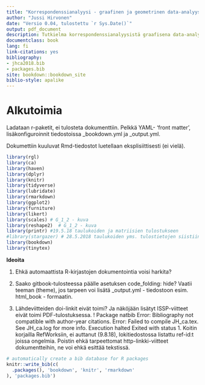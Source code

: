 ```yaml
---
title: "Korrespondenssianalyysi - graafinen ja geometrinen data-analyysin menetelmä"
author: "Jussi Hirvonen"
date: "Versio 0.04, tulostettu `r Sys.Date()`"
output: pdf_document
description: Tutkielma korrespondenssianalyysistä graafisena data-analyysin menetelmänä.
documentclass: book
lang: fi
link-citations: yes
bibliography:
- jhca2018.bib
- packages.bib
site: bookdown::bookdown_site
biblio-style: apalike
---
```


# Alkutoimia {-}

Ladataan r-paketit, ei tulosteta dokumenttiin. Pelkkä YAML- 'front matter', lisäkonfiguroinnit tiedostoissa _bookdown.yml ja _output.yml.

Dokumettiin kuuluvat Rmd-tiedostot luetellaan eksplisiittisesti (ei vielä).


```r
library(rgl)
library(ca)
library(haven)
library(dplyr)
library(knitr)
library(tidyverse)
library(lubridate)
library(rmarkdown)
library(ggplot2)
library(furniture)
library(likert)
library(scales) # G_1_2 - kuva
library(reshape2)  # G_1_2 - kuva
library(printr) #19.5.18 taulukoiden ja matriisien tulostukseen
#library(stargazer) # 28.5.2018 taulukoiden yms. tulostietojen siistiin tulostukseen - 8.8.18 pois
library(bookdown)
library(tinytex)

```
**Ideoita**

1. Ehkä automaattista R-kirjastojen dokumentointia voisi harkita?

2. Saako gitbook-tulosteessa päälle asetuksen code_folding: hide? Vaatii teeman (theme), jos tarpeen voi lisätä _output.yml - tiedostoon esim. html_book - formaatin.

3. Lähdeviitteiden doi-linkit eivät toimi? Ja näköjään lisätyt ISSP-viitteet eivät toimi PDF-tulostuksessa.
! Package natbib Error: Bibliography not compatible with author-year citations.
Error: Failed to compile JH_ca.tex. See JH_ca.log for more info.
Execution halted Exited with status 1. Koitin korjailla RefWorksiin, ei auttanut (9.8.18), lokitiedostossa listattu ref-id:t joissa ongelmia. Poistin ehkä tarpeettomat http-linkki-viitteet dokumentteihin, ne voi ehkä esittää tekstissä.




```r

# automatically create a bib database for R packages
knitr::write_bib(c(
  .packages(), 'bookdown', 'knitr', 'rmarkdown'
), 'packages.bib')

```
